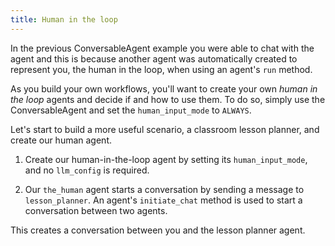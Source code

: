 ```yaml
---
title: Human in the loop
---
```


In the previous ConversableAgent example you were able to chat with the agent and this is because another agent was automatically created to represent you, the human in the loop, when using an agent's `run` method.

As you build your own workflows, you'll want to create your own *human in the loop* agents and decide if and how to use them. To do so, simply use the ConversableAgent and set the `human_input_mode` to `ALWAYS`.

Let's start to build a more useful scenario, a classroom lesson planner, and create our human agent.


<Example/>

1. Create our human-in-the-loop agent by setting its `human_input_mode`, and no `llm_config` is required.

2. Our `the_human` agent starts a conversation by sending a message to `lesson_planner`. An agent's `initiate_chat` method is used to start a conversation between two agents.

This creates a conversation between you and the lesson planner agent.
